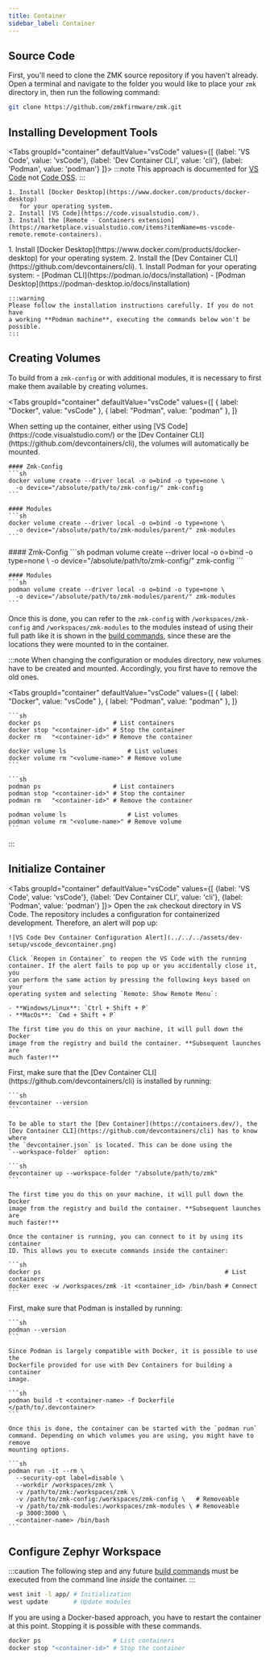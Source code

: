 ```yaml
---
title: Container
sidebar_label: Container
---
```



## Source Code

First, you'll need to clone the ZMK source repository if you haven't already.
Open a terminal and navigate to the folder you would like to place your `zmk`
directory in, then run the following command:

```sh
git clone https://github.com/zmkfirmware/zmk.git
```

## Installing Development Tools

<Tabs groupId="container"
      defaultValue="vsCode"
      values={[
        {label: 'VS Code', value: 'vsCode'},
        {label: 'Dev Container CLI', value: 'cli'},
        {label: 'Podman', value: 'podman'}
      ]}>
  <TabItem value="vsCode">
    :::note
    This approach is documented for
    [VS Code](https://github.com/microsoft/vscode) not
    [Code OSS](https://github.com/microsoft/vscode/wiki/Differences-between-the-repository-and-Visual-Studio-Code).
    :::

    1. Install [Docker Desktop](https://www.docker.com/products/docker-desktop)
       for your operating system.
    2. Install [VS Code](https://code.visualstudio.com/).
    3. Install the [Remote - Containers extension](https://marketplace.visualstudio.com/items?itemName=ms-vscode-remote.remote-containers).

  </TabItem>
  <TabItem value="cli">
    1. Install [Docker Desktop](https://www.docker.com/products/docker-desktop)
       for your operating system.
    2. Install the [Dev Container CLI](https://github.com/devcontainers/cli).
  </TabItem>
  <TabItem value="podman">
    1. Install Podman for your operating system:
        - [Podman CLI](https://podman.io/docs/installation)
        - [Podman Desktop](https://podman-desktop.io/docs/installation)

    :::warning
    Please follow the installation instructions carefully. If you do not have
    a working **Podman machine**, executing the commands below won't be
    possible.
    :::

  </TabItem>
</Tabs>

## Creating Volumes

To build from a `zmk-config` or with additional modules, it is necessary to
first make them available by creating volumes.

<Tabs
  groupId="container"
  defaultValue="vsCode"
  values={[
    { label: "Docker", value: "vsCode" },
    { label: "Podman", value: "podman" },
  ]}
>
  <TabItem value="vsCode">
    When setting up the container, either using
    [VS Code](https://code.visualstudio.com/) or the
    [Dev Container CLI](https://github.com/devcontainers/cli), the volumes will
    automatically be mounted.

    #### Zmk-Config
    ```sh
    docker volume create --driver local -o o=bind -o type=none \
      -o device="/absolute/path/to/zmk-config/" zmk-config
    ```

    #### Modules
    ```sh
    docker volume create --driver local -o o=bind -o type=none \
      -o device="/absolute/path/to/zmk-modules/parent/" zmk-modules
    ```

  </TabItem>
  <TabItem value="podman">
    #### Zmk-Config
    ```sh
    podman volume create --driver local -o o=bind -o type=none \
     -o device="/absolute/path/to/zmk-config/" zmk-config
    ```

    #### Modules
    ```sh
    podman volume create --driver local -o o=bind -o type=none \
      -o device="/absolute/path/to/zmk-modules/parent/" zmk-modules
    ```

  </TabItem>
</Tabs>

Once this is done, you can refer to the `zmk-config` with
`/workspaces/zmk-config` and `/workspaces/zmk-modules` to the modules instead of
using their full path like it is shown in the
[build commands](../build-flash.mdx), since these are the locations they were
mounted to in the container.

:::note
When changing the configuration or modules directory, new volumes have to be
created and mounted. Accordingly, you first have to remove the old ones.

<Tabs
  groupId="container"
  defaultValue="vsCode"
  values={[
    { label: "Docker", value: "vsCode" },
    { label: "Podman", value: "podman" },
  ]}
>
  <TabItem value="vsCode">

    ```sh
    docker ps                    # List containers
    docker stop "<container-id>" # Stop the container
    docker rm   "<container-id>" # Remove the container

    docker volume ls                 # List volumes
    docker volume rm "<volume-name>" # Remove volume
    ```

  </TabItem>
  <TabItem value="podman">

    ```sh
    podman ps                    # List containers
    podman stop "<container-id>" # Stop the container
    podman rm   "<container-id>" # Remove the container

    podman volume ls                 # List volumes
    podman volume rm "<volume-name>" # Remove volume
    ```

  </TabItem>
</Tabs>
:::

## Initialize Container

<Tabs groupId="container"
      defaultValue="vsCode"
      values={[
        {label: 'VS Code', value: 'vsCode'},
        {label: 'Dev Container CLI', value: 'cli'},
        {label: 'Podman', value: 'podman'}
      ]}>
  <TabItem value="vsCode">
    Open the `zmk` checkout directory in VS Code. The repository includes a
    configuration for containerized development. Therefore, an alert will pop
    up:

    ![VS Code Dev Container Configuration Alert](../../../assets/dev-setup/vscode_devcontainer.png)

    Click `Reopen in Container` to reopen the VS Code with the running
    container. If the alert fails to pop up or you accidentally close it, you
    can perform the same action by pressing the following keys based on your
    operating system and selecting `Remote: Show Remote Menu`:

    - **Windows/Linux**: `Ctrl + Shift + P`
    - **MacOs**: `Cmd + Shift + P`

    The first time you do this on your machine, it will pull down the Docker
    image from the registry and build the container. **Subsequent launches are
    much faster!**

  </TabItem>
  <TabItem value="cli">
    First, make sure that the
    [Dev Container CLI](https://github.com/devcontainers/cli) is installed by
    running:

    ```sh
    devcontainer --version
    ```

    To be able to start the [Dev Container](https://containers.dev/), the
    [Dev Container CLI](https://github.com/devcontainers/cli) has to know where
    the `devcontainer.json` is located. This can be done using the
    `--workspace-folder` option:

    ```sh
    devcontainer up --workspace-folder "/absolute/path/to/zmk"
    ```

    The first time you do this on your machine, it will pull down the Docker
    image from the registry and build the container. **Subsequent launches are
    much faster!**

    Once the container is running, you can connect to it by using its container
    ID. This allows you to execute commands inside the container:

    ```sh
    docker ps                                                   # List containers
    docker exec -w /workspaces/zmk -it <container_id> /bin/bash # Connect
    ```

  </TabItem>
  <TabItem value="podman">
    First, make sure that Podman is installed by running:

    ```sh
    podman --version
    ```

    Since Podman is largely compatible with Docker, it is possible to use the
    Dockerfile provided for use with Dev Containers for building a container
    image.

    ```sh
    podman build -t <container-name> -f Dockerfile </path/to/.devcontainer>
    ```

    Once this is done, the container can be started with the `podman run`
    command. Depending on which volumes you are using, you might have to remove
    mounting options.

    ```sh
    podman run -it --rm \
      --security-opt label=disable \
      --workdir /workspaces/zmk \
      -v /path/to/zmk:/workspaces/zmk \
      -v /path/to/zmk-config:/workspaces/zmk-config \   # Removeable
      -v /path/to/zmk-modules:/workspaces/zmk-modules \ # Removeable
      -p 3000:3000 \
      <container-name> /bin/bash
    ```

  </TabItem>
</Tabs>

## Configure Zephyr Workspace

:::caution
The following step and any future [build commands](../build-flash.mdx) must be
executed from the command line _inside_ the container.
:::

```sh
west init -l app/ # Initialization
west update       # Update modules
```

If you are using a Docker-based approach, you have to restart the container at
this point. Stopping it is possible with these commands.

```sh
docker ps                    # List containers
docker stop "<container-id>" # Stop the container
```
